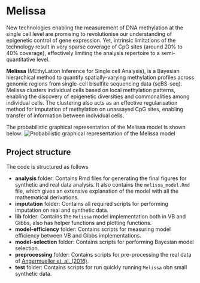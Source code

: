 # Melissa

New technologies enabling the measurement of DNA methylation at the single cell level are promising to revolutionise our understanding of epigenetic control of gene expression. Yet, intrinsic limitations of the technology result in very sparse coverage of CpG sites (around 20% to 40% coverage), effectively limiting the analysis repertoire to a semi-quantitative level.

__Melissa__ (MEthyLation Inference for Single cell Analysis), is a Bayesian hierarchical method to quantify spatially-varying methylation profiles across genomic regions from single-cell bisulfite sequencing data (scBS-seq). Melissa clusters individual cells based on local methylation patterns, enabling the discovery of epigenetic diversities and commonalities among individual cells. The clustering also acts as an effective regularisation method for imputation of methylation on unassayed CpG sites, enabling transfer of information between individual cells.

The probabilistic graphical representation of the Melissa model is shown below:
![Probabilistic graphical representation of the Melissa model](analysis/model/figures/melissa-model-small.png)

## Project structure

The code is structured as follows

* __analysis__ folder: Contains Rmd files for generating the final figures for synthetic and real data analysis. It also contains the `melissa_model.Rmd` file, which gives an extensive explanation of the model with all the mathematical derivations.
* __imputation__ folder: Contains all required scripts for performing imputation on real and synthetic data.
* __lib__ folder: Contains the `Melissa` model implementation both in VB and Gibbs, also has helper functions and plotting functions.
* __model-efficiency__ folder: Contains scripts for measuring model efficiency between VB and Gibbs implementations.
* __model-selection__ folder: Contains scripts for performing Bayesian model selection.
* __preprocessing__ folder: Contains scripts for pre-processing the real data of [Angermueller et. al. (2016)](https://www.nature.com/articles/nmeth.3728).
* __test__ folder: Contains scripts for run quickly running `Melissa` obn small synthetic data.
